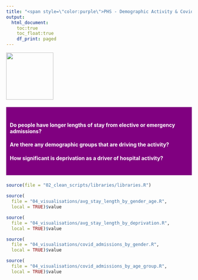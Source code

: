 ```yaml
---
title: "<span style=\"color:purple\">PHS - Demographic Activity & Covid Admissions</span>"
output:
  html_document:
    toc:true
    toc_float:true
    df_print: paged
---
```


::: {style="position:absolute;top:0;float:left"}
<img />
:::

![](images/phs_logo.png){width="128"}

::: {style="background-color:purple;color:white; padding: 20px 10px; margin: 20px 0px"}
<h4>Do people have longer lengths of stay from elective or emergency admissions?</h4>

<h4>Are there any demographic groups that are driving the activity?</h4>

<h4>How significant is deprivation as a driver of hospital activity?</h4>
:::

```r
source(file = "02_clean_scripts/libraries/libraries.R")
```

```r
source(
  file = "04_visualisations/avg_stay_length_by_gender_age.R",
  local = TRUE)$value
```

```r
source(
  file = "04_visualisations/avg_stay_length_by_deprivation.R",
  local = TRUE)$value
```

```r
source(
  file = "04_visualisations/covid_admissions_by_gender.R",
  local = TRUE)$value
```

```r
source(
  file = "04_visualisations/covid_admissions_by_age_group.R",
  local = TRUE)$value
```
